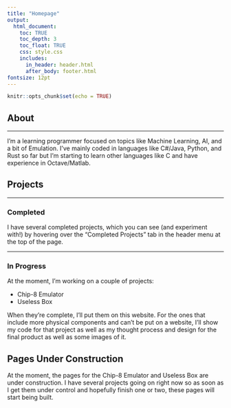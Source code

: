 ```yaml
---
title: "Homepage"
output: 
  html_document:
    toc: TRUE
    toc_depth: 3
    toc_float: TRUE
    css: style.css
    includes: 
      in_header: header.html
      after_body: footer.html
fontsize: 12pt
---
```


```r
knitr::opts_chunk$set(echo = TRUE)
```

## About
***

I'm a learning programmer focused on topics like Machine Learning, AI, and a bit of Emulation. I've mainly coded in languages like C#/Java, Python, and Rust so far but I'm starting to learn other languages like C and have experience in Octave/Matlab. 

## Projects
***
### Completed

I have several completed projects, which you can see (and experiment with!) by hovering over the "Completed Projects" tab in the header menu at the top of the page. 

***

### In Progress

At the moment, I'm working on a couple of projects: 

+ Chip-8 Emulator
+ Useless Box


When they're complete, I'll put them on this website. For the ones that include more physical components and can't be put on a website, I'll show my code for that project as well as my thought process and design for the final product as well as some images of it.

## Pages Under Construction

At the moment, the pages for the Chip-8 Emulator and Useless Box are under construction. I have several projects going on right now so as soon as I get them under control and hopefully finish one or two, these pages will start being built. 
